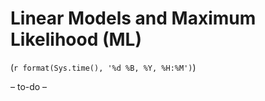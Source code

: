 # Linear Models and Maximum Likelihood (ML) {#lmML}
(`r format(Sys.time(), '%d %B, %Y, %H:%M')`)

-- to-do --


<!-- - maximum likelihood estimation -->
<!-- - samples estimates -->
<!-- - very indirect inference for population parameters -->
<!-- - null-hypothesis significance tests: bootstap (only mention t-tests, F-tests, and all that, and how to read them) -->

<!-- - not sure if here, or the probability section is the right place to mention sampling distributions and do a little simulation with shows how much spread there should be between items in an acceptability experiment if all items were actually underlyingly equal  -->

<!-- - squeeze in repeated mentions of sample-population distinction -->